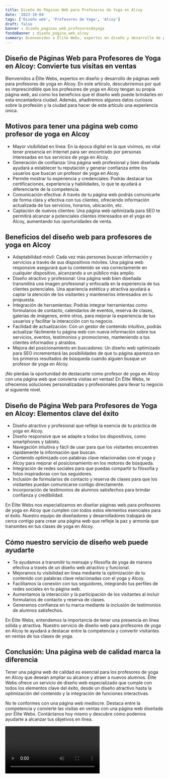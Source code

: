 ```yaml
---
title: Diseño de Páginas Web para Profesores de Yoga en Alcoy
date: '2023-10-04'
tags: ['Diseño web', 'Profesores de Yoga', 'Alcoy']
draft: false
banner : diseño_paginas_web_profesoresdeyoga
fondoBanner : diseño_pagina_web_alcoy
summary: Bienvenidos a Élite Webs, expertos en diseño y desarrollo de páginas web para profesores de yoga en Alcoy. En este artículo, descubriremos por qué es imprescindible que los profesores de yoga en Alcoy tengan su propia página web, así como los beneficios que el diseño web puede brindarles en esta encantadora ciudad. Además, añadiremos algunos datos curiosos sobre la profesión y la ciudad para hacer de este artículo una experiencia única.
---
```


## Diseño de Páginas Web para Profesores de Yoga en Alcoy: Convierte tus visitas en ventas

Bienvenidos a Élite Webs, expertos en diseño y desarrollo de páginas web para profesores de yoga en Alcoy. En este artículo, descubriremos por qué es imprescindible que los profesores de yoga en Alcoy tengan su propia página web, así como los beneficios que el diseño web puede brindarles en esta encantadora ciudad. Además, añadiremos algunos datos curiosos sobre la profesión y la ciudad para hacer de este artículo una experiencia única.

## Motivos para tener una página web como profesor de yoga en Alcoy

- Mayor visibilidad en línea: En la época digital en la que vivimos, es vital tener presencia en Internet para ser encontrado por personas interesadas en tus servicios de yoga en Alcoy.
- Generación de confianza: Una página web profesional y bien diseñada ayudará a establecer tu reputación y generar confianza entre los usuarios que buscan un profesor de yoga en Alcoy.
- Permite mostrar tu experiencia y credenciales: Podrás destacar tus certificaciones, experiencia y habilidades, lo que te ayudará a diferenciarte de la competencia.
- Comunicación efectiva: A través de tu página web podrás comunicarte de forma clara y efectiva con tus clientes, ofreciendo información actualizada de tus servicios, horarios, ubicación, etc.
- Captación de nuevos clientes: Una página web optimizada para SEO te permitirá alcanzar a potenciales clientes interesados en el yoga en Alcoy, aumentando tus oportunidades de venta.

## Beneficios del diseño web para profesores de yoga en Alcoy

- Adaptabilidad móvil: Cada vez más personas buscan información y servicios a través de sus dispositivos móviles. Una página web responsive asegurará que tu contenido se vea correctamente en cualquier dispositivo, alcanzando a un público más amplio.
- Diseño atractivo y profesional: Una página web bien diseñada transmitirá una imagen profesional y enfocada en la experiencia de tus clientes potenciales. Una apariencia estética y atractiva ayudará a captar la atención de los visitantes y mantenerlos interesados en tu propuesta.
- Integración de herramientas: Podrás integrar herramientas como formularios de contacto, calendarios de eventos, reserva de clases, galerías de imágenes, entre otros, para mejorar la experiencia de tus usuarios y facilitar la interacción con tu negocio.
- Facilidad de actualización: Con un gestor de contenido intuitivo, podrás actualizar fácilmente tu página web con nueva información sobre tus servicios, eventos, testimonios y promociones, manteniendo a tus clientes informados y atraídos.
- Mejora del posicionamiento en buscadores: Un diseño web optimizado para SEO incrementará las posibilidades de que tu página aparezca en los primeros resultados de búsqueda cuando alguien busque un profesor de yoga en Alcoy.

¡No pierdas la oportunidad de destacarte como profesor de yoga en Alcoy con una página web que convierta visitas en ventas! En Élite Webs, te ofrecemos soluciones personalizadas y profesionales para llevar tu negocio al siguiente nivel.

<GifSeo />

<Cta />

## Diseño de Página Web para Profesores de Yoga en Alcoy: Elementos clave del éxito

- Diseño atractivo y profesional que refleje la esencia de tu práctica de yoga en Alcoy.
- Diseño responsive que se adapte a todos los dispositivos, como smartphones y tablets. 
- Navegación intuitiva y fácil de usar para que los visitantes encuentren rápidamente la información que buscan.
- Contenido optimizado con palabras clave relacionadas con el yoga y Alcoy para mejorar el posicionamiento en los motores de búsqueda.
- Integración de redes sociales para que puedas compartir tu filosofía y fotos inspiradoras con tus seguidores.
- Inclusión de formularios de contacto y reserva de clases para que los visitantes puedan comunicarse contigo directamente.
- Incorporación de testimonios de alumnos satisfechos para brindar confianza y credibilidad.

En Élite Webs nos especializamos en diseñar páginas web para profesores de yoga en Alcoy que cumplen con todos estos elementos esenciales para el éxito. Nuestro equipo de diseñadores y desarrolladores trabajará de cerca contigo para crear una página web que refleje la paz y armonía que transmites en tus clases de yoga en Alcoy.

## Cómo nuestro servicio de diseño web puede ayudarte

- Te ayudamos a transmitir tu mensaje y filosofía de yoga de manera efectiva a través de un diseño web atractivo y funcional.
- Mejoramos tu visibilidad en línea mediante la optimización de tu contenido con palabras clave relacionadas con el yoga y Alcoy.
- Facilitamos la conexión con tus seguidores, integrando tus perfiles de redes sociales en tu página web.
- Aumentamos la interacción y la participación de los visitantes al incluir formularios de contacto y reserva de clases.
- Generamos confianza en tu marca mediante la inclusión de testimonios de alumnos satisfechos.

En Élite Webs, entendemos la importancia de tener una presencia en línea sólida y atractiva. Nuestro servicio de diseño web para profesores de yoga en Alcoy te ayudará a destacar entre la competencia y convertir visitantes en ventas de tus clases de yoga. 

## Conclusión: Una página web de calidad marca la diferencia

Tener una página web de calidad es esencial para los profesores de yoga en Alcoy que desean ampliar su alcance y atraer a nuevos alumnos. Élite Webs ofrece un servicio de diseño web especializado que cumple con todos los elementos clave del éxito, desde un diseño atractivo hasta la optimización del contenido y la integración de funciones interactivas.

No te conformes con una página web mediocre. Destaca entre la competencia y convierte las visitas en ventas con una página web diseñada por Élite Webs. Contáctanos hoy mismo y descubre cómo podemos ayudarte a alcanzar tus objetivos en línea.

<Video />

<CtaBot job='Profesores de Yoga' city='Alcoy'/>

<Gmaps query='Alcoy+españa+maps' />